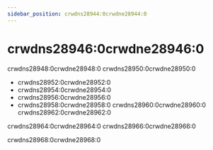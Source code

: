 ```yaml
---
sidebar_position: crwdns28944:0crwdne28944:0
---
```


# crwdns28946:0crwdne28946:0

crwdns28948:0crwdne28948:0 crwdns28950:0crwdne28950:0

- crwdns28952:0crwdne28952:0
- crwdns28954:0crwdne28954:0
- crwdns28956:0crwdne28956:0
- crwdns28958:0crwdne28958:0 crwdns28960:0crwdne28960:0 crwdns28962:0crwdne28962:0

crwdns28964:0crwdne28964:0 crwdns28966:0crwdne28966:0

crwdns28968:0crwdne28968:0
